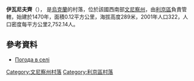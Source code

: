 {{coord|49|27|48|N|27|49|18|E|scale:30000|display=title}}

'''伊瓦尼夫齊'''（{{lang-uk|Іванівці}}）， 是[[烏克蘭|烏克蘭]]的村落，位於該國西南部[[文尼察州|文尼察州]]，由[[利京區|利京區]]負責管轄，始建於1470年，面積0.12平方公里，海拔高度289米，2001年人口322，人口密度每平方公里2,752.14人。

==參考資料==
* [http://weather.in.ua/ua/vinnickaja/9385 Погода в селі] {{Wayback|url=http://weather.in.ua/ua/vinnickaja/9385 |date=20181020011534 }}

[[Category:文尼察州村落|Category:文尼察州村落]]
[[Category:利京區村落|Category:利京區村落]]


{{Vinnytsia-geo-stub}}